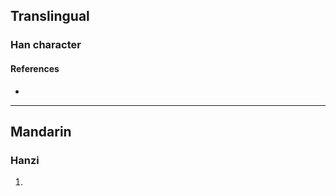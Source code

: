 {{character info/new}}
==Translingual==

===Han character===
{{Han char|rn=94|rad=犬|as=06|sn=9|four=|canj=KHHJR|ids=⿰犭舌}}

====References====
* {{Han ref|kx=0710.240|dkj=20381|dj=1123.010|hdz=21344.110|uh=72E7|ud=29415}}

----

==Mandarin==

===Hanzi===
{{cmn-hanzi|pin=[[tà]] ([[ta4]])|wg=t'a<sup>4</sup>}}

# {{defn|lang=cmn|sort=犬06}}